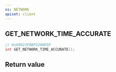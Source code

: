 ```yaml
---
ns: NETWORK
apiset: client
---
```

## GET_NETWORK_TIME_ACCURATE

```c
// 0x89023FBBF9200E9F
int GET_NETWORK_TIME_ACCURATE();
```



## Return value
